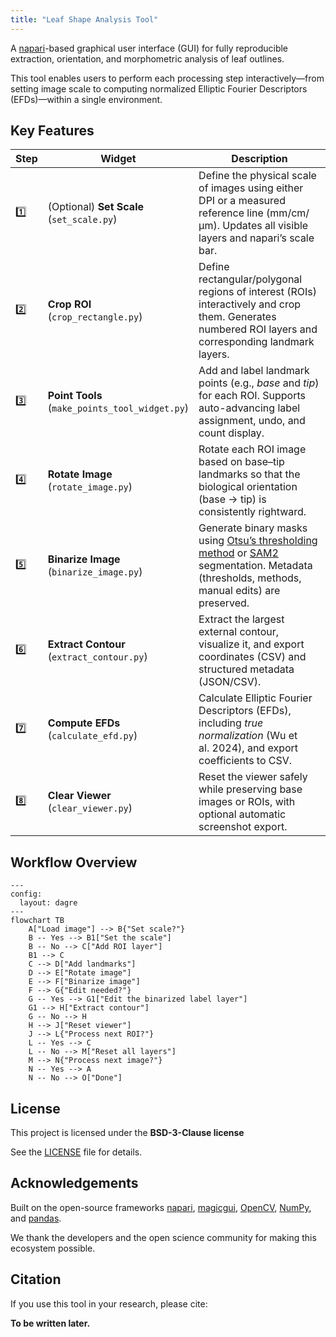 ```yaml
---
title: "Leaf Shape Analysis Tool"
---
```


A [napari](https://napari.org/stable/)-based graphical user interface (GUI) for fully reproducible extraction, orientation, and morphometric analysis of leaf outlines.

This tool enables users to perform each processing step interactively—from setting image scale to computing normalized Elliptic Fourier Descriptors (EFDs)—within a single environment.

## Key Features

| Step | Widget                                         | Description                                                                                                                                           |
| ---- | ---------------------------------------------- | ----------------------------------------------------------------------------------------------------------------------------------------------------- |
| 1️⃣  | (Optional) **Set Scale** (`set_scale.py`)                 | Define the physical scale of images using either DPI or a measured reference line (mm/cm/µm). Updates all visible layers and napari’s scale bar.      |
| 2️⃣  | **Crop ROI** (`crop_rectangle.py`)             | Define rectangular/polygonal regions of interest (ROIs) interactively and crop them. Generates numbered ROI layers and corresponding landmark layers. |
| 3️⃣  | **Point Tools** (`make_points_tool_widget.py`) | Add and label landmark points (e.g., *base* and *tip*) for each ROI. Supports auto-advancing label assignment, undo, and count display.               |
| 4️⃣  | **Rotate Image** (`rotate_image.py`)           | Rotate each ROI image based on base–tip landmarks so that the biological orientation (base → tip) is consistently rightward.                          |
| 5️⃣  | **Binarize Image** (`binarize_image.py`)       | Generate binary masks using [Otsu's thresholding method](https://en.wikipedia.org/wiki/Otsu%27s_method) or [SAM2](https://ai.meta.com/sam2/) segmentation. Metadata (thresholds, methods, manual edits) are preserved.                       |
| 6️⃣  | **Extract Contour** (`extract_contour.py`)     | Extract the largest external contour, visualize it, and export coordinates (CSV) and structured metadata (JSON/CSV).                                  |
| 7️⃣  | **Compute EFDs** (`calculate_efd.py`)          | Calculate Elliptic Fourier Descriptors (EFDs), including *true normalization* (Wu et al. 2024), and export coefficients to CSV.                       |
| 8️⃣  | **Clear Viewer** (`clear_viewer.py`)           | Reset the viewer safely while preserving base images or ROIs, with optional automatic screenshot export.                                              |

## Workflow Overview

```mermaid
---
config:
  layout: dagre
---
flowchart TB
    A["Load image"] --> B{"Set scale?"}
    B -- Yes --> B1["Set the scale"]
    B -- No --> C["Add ROI layer"]
    B1 --> C
    C --> D["Add landmarks"]
    D --> E["Rotate image"]
    E --> F["Binarize image"]
    F --> G{"Edit needed?"}
    G -- Yes --> G1["Edit the binarized label layer"]
    G1 --> H["Extract contour"]
    G -- No --> H
    H --> J["Reset viewer"]
    J --> L{"Process next ROI?"}
    L -- Yes --> C
    L -- No --> M["Reset all layers"]
    M --> N{"Process next image?"}
    N -- Yes --> A
    N -- No --> O["Done"]
```

## License

This project is licensed under the **BSD-3-Clause license**

See the [LICENSE](https://github.com/maple60/morphometrics-tool/blob/main/LICENSE) file for details.

## Acknowledgements

Built on the open-source frameworks [napari](https://napari.org/stable/), [magicgui](https://pyapp-kit.github.io/magicgui/), [OpenCV](https://opencv.org/), [NumPy](https://numpy.org/), and [pandas](https://pandas.pydata.org/).

We thank the developers and the open science community for making this ecosystem possible.

## Citation

If you use this tool in your research, please cite:

**To be written later.**
